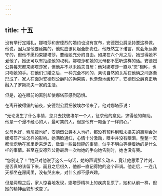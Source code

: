 ```yaml
---
---
---
```

title: 十五
---



没有举行定婚礼，娜塔莎和安德烈的婚约也没有宣布，安德烈公爵坚持要这样做。他说，因为是他要延期的，他就应该负起全部责任，他既然立下诺言，就会永远遵守的，但他不愿约束娜塔莎，要给她充分的自由。如果在六个月之后，她觉得她不爱他了，她还可以有拒绝他的权利。娜塔莎和她的父母都不愿听这样的话。安德烈公爵每天都来娜塔莎家，但他并不以未婚夫自居：他对娜塔莎一直以“您”相称，也只吻她的手。在他们订婚之后，一种完全不同的、亲切自然的关系在他俩之间逐渐形成了。家人在面对安德烈公爵时的拘束感，也渐渐地缓和了，安德烈公爵真正地融入了罗斯托夫一家的生活。

但是，迫在眼前的离别却使娜塔莎感到恐惧。

在离开彼得堡的前夜，安德烈公爵把彼埃尔带来了，他对娜塔莎说：

“无论发生了什么事情，您只去找彼埃尔一个人，征求他的意见，求得他的帮助。他是一个漫不经心的人，最可笑的人，但是他有一颗金子一样的心。”

父母也好，索尼娅也好，安德烈公爵本人也好，都没有预料到和未婚夫的离别会对娜塔莎产生怎样的影响。她满脸通红，心情十分激动，眼中并没有眼泪，整整一天都恍惚地在家里走来走去，做着一些最琐碎的事情，似乎不明白等待着她的是什么样的事情。甚至在安德烈公爵最后一次吻她的手向她告别时，她也没有哭。

“您别走了！”她只对他说了这么一句话，她的声调那么动人，竟让他思索了片刻，是否真的该留下来，而且之后很久，他都一直记得她的这个声调。他走后，一连几天都坐在房间里，没有哭出来，对什么都不感兴趣。

但是两周之后，家人惊喜地发现，娜塔莎精神上的疾病复原了，她和从前一样，但她的精神面貌却改变了。